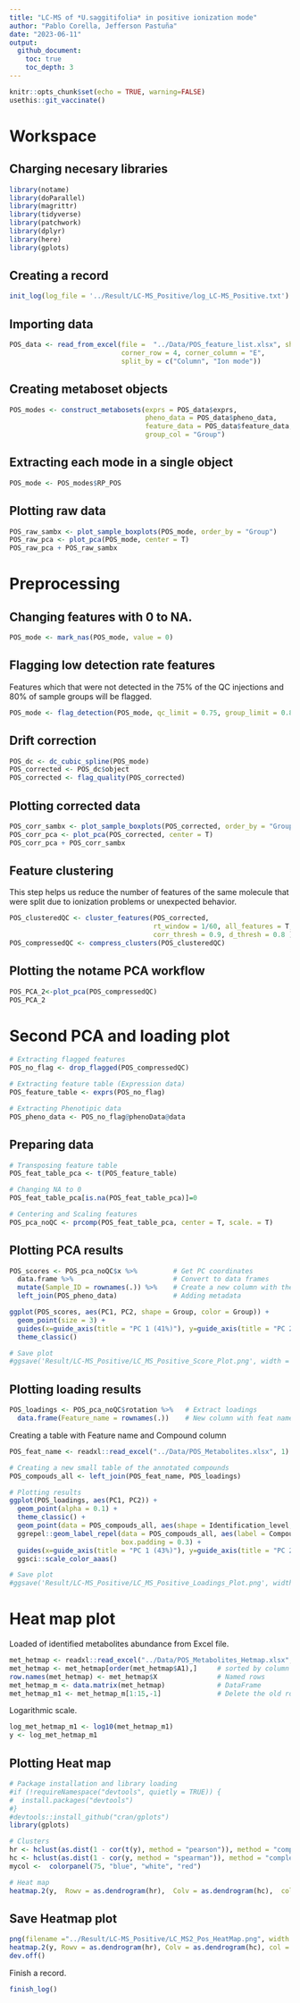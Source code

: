 ```yaml
---
title: "LC-MS of *U.saggitifolia* in positive ionization mode"
author: "Pablo Corella, Jefferson Pastuña"
date: "2023-06-11"
output:
  github_document:
    toc: true
    toc_depth: 3
---
```


```r
knitr::opts_chunk$set(echo = TRUE, warning=FALSE)
usethis::git_vaccinate()
```

# Workspace
## Charging necesary libraries

```r
library(notame)  
library(doParallel) 
library(magrittr)  
library(tidyverse) 
library(patchwork) 
library(dplyr)
library(here)
library(gplots)
```

## Creating a record

```r

init_log(log_file = '../Result/LC-MS_Positive/log_LC-MS_Positive.txt')
```

## Importing data

```r
POS_data <- read_from_excel(file =  "../Data/POS_feature_list.xlsx", sheet = 1,
                            corner_row = 4, corner_column = "E",
                            split_by = c("Column", "Ion mode"))
```

## Creating metaboset objects

```r
POS_modes <- construct_metabosets(exprs = POS_data$exprs,
                                  pheno_data = POS_data$pheno_data,
                                  feature_data = POS_data$feature_data,
                                  group_col = "Group")
```

## Extracting each mode in a single object

```r
POS_mode <- POS_modes$RP_POS
```

## Plotting raw data

```r
POS_raw_sambx <- plot_sample_boxplots(POS_mode, order_by = "Group")
POS_raw_pca <- plot_pca(POS_mode, center = T)
POS_raw_pca + POS_raw_sambx
```

# Preprocessing

## Changing features with 0 to NA.

```r
POS_mode <- mark_nas(POS_mode, value = 0)
```

## Flagging low detection rate features

Features which that were not detected in the 75% of the QC injections and 80% of sample groups will be flagged.

```r
POS_mode <- flag_detection(POS_mode, qc_limit = 0.75, group_limit = 0.80)
```

## Drift correction 

```r
POS_dc <- dc_cubic_spline(POS_mode)
POS_corrected <- POS_dc$object
POS_corrected <- flag_quality(POS_corrected)
```

## Plotting corrected data

```r
POS_corr_sambx <- plot_sample_boxplots(POS_corrected, order_by = "Group")
POS_corr_pca <- plot_pca(POS_corrected, center = T) 
POS_corr_pca + POS_corr_sambx
```

## Feature clustering 

This step helps us reduce the number of features of the same molecule that were split due to ionization problems or unexpected behavior.

```r
POS_clusteredQC <- cluster_features(POS_corrected, 
                                    rt_window = 1/60, all_features = T, 
                                    corr_thresh = 0.9, d_thresh = 0.8 )
POS_compressedQC <- compress_clusters(POS_clusteredQC)
```

## Plotting the notame PCA workflow

```r
POS_PCA_2<-plot_pca(POS_compressedQC)
POS_PCA_2
```

# Second PCA and loading plot

```r
# Extracting flagged features
POS_no_flag <- drop_flagged(POS_compressedQC)

# Extracting feature table (Expression data)
POS_feature_table <- exprs(POS_no_flag)

# Extracting Phenotipic data
POS_pheno_data <- POS_no_flag@phenoData@data
```

## Preparing data

```r
# Transposing feature table 
POS_feat_table_pca <- t(POS_feature_table)

# Changing NA to 0 
POS_feat_table_pca[is.na(POS_feat_table_pca)]=0

# Centering and Scaling features
POS_pca_noQC <- prcomp(POS_feat_table_pca, center = T, scale. = T)
```

## Plotting PCA results

```r
POS_scores <- POS_pca_noQC$x %>%         # Get PC coordinates
  data.frame %>%                         # Convert to data frames
  mutate(Sample_ID = rownames(.)) %>%    # Create a new column with the sample names
  left_join(POS_pheno_data)              # Adding metadata

ggplot(POS_scores, aes(PC1, PC2, shape = Group, color = Group)) +
  geom_point(size = 3) +
  guides(x=guide_axis(title = "PC 1 (41%)"), y=guide_axis(title = "PC 2 (20%)")) +
  theme_classic()

# Save plot
#ggsave('Result/LC-MS_Positive/LC_MS_Positive_Score_Plot.png', width = 5, height = 4, device='png', dpi="print")
```  

## Plotting loading results

```r
POS_loadings <- POS_pca_noQC$rotation %>%   # Extract loadings
  data.frame(Feature_name = rownames(.))    # New column with feat name
```

Creating a table with Feature name and Compound column

```r
POS_feat_name <- readxl::read_excel("../Data/POS_Metabolites.xlsx", 1)

# Creating a new small table of the annotated compounds
POS_compouds_all <- left_join(POS_feat_name, POS_loadings)

# Plotting results
ggplot(POS_loadings, aes(PC1, PC2)) + 
  geom_point(alpha = 0.1) +
  theme_classic() + 
  geom_point(data = POS_compouds_all, aes(shape = Identification_level, color = Identification_level), size = 3) +
  ggrepel::geom_label_repel(data = POS_compouds_all, aes(label = Compound),
                            box.padding = 0.3) +
  guides(x=guide_axis(title = "PC 1 (43%)"), y=guide_axis(title = "PC 2 (20%)")) +
  ggsci::scale_color_aaas()

# Save plot
#ggsave('Result/LC-MS_Positive/LC_MS_Positive_Loadings_Plot.png', width = 15, height = 9, device='png', dpi="print")
```

# Heat map plot

Loaded of identified metabolites abundance from Excel file.

```r
met_hetmap <- readxl::read_excel("../Data/POS_Metabolites_Hetmap.xlsx", 3)
met_hetmap <- met_hetmap[order(met_hetmap$A1),]     # sorted by column
row.names(met_hetmap) <- met_hetmap$X               # Named rows
met_hetmap_m <- data.matrix(met_hetmap)             # DataFrame
met_hetmap_m1 <- met_hetmap_m[1:15,-1]              # Delete the old rows with name
```

Logarithmic scale.

```r
log_met_hetmap_m1 <- log10(met_hetmap_m1)
y <- log_met_hetmap_m1
```

## Plotting Heat map

```r
# Package installation and library loading
#if (!requireNamespace("devtools", quietly = TRUE)) {
#  install.packages("devtools")
#}
#devtools::install_github("cran/gplots")
library(gplots)

# Clusters
hr <- hclust(as.dist(1 - cor(t(y), method = "pearson")), method = "complete")
hc <- hclust(as.dist(1 - cor(y, method = "spearman")), method = "complete")
mycol <-  colorpanel(75, "blue", "white", "red")

# Heat map
heatmap.2(y,  Rowv = as.dendrogram(hr),  Colv = as.dendrogram(hc),  col = mycol,  density.info = "none",  trace = "none",  dendrogram = "both",  scale = "row",  labRow = NULL,  labCol = NULL,  margins = c(4, 12),  key = TRUE,  keysize = 1.5,  key.xlab = NA,  key.ylab = NA,)
```

## Save Heatmap plot

```r
png(filename ="../Result/LC-MS_Positive/LC_MS2_Pos_HeatMap.png", width = 10, height = 6, units = "in", pointsize = 12, res=300)
heatmap.2(y, Rowv = as.dendrogram(hr), Colv = as.dendrogram(hc), col = mycol, density.info = "none", trace = "none", dendrogram = "both", scale = "row", labRow = NULL, labCol = NULL, margins = c(4, 12), key = TRUE, keysize = 0.7, key.xlab = NA, key.ylab = NA)
dev.off() 
```

Finish a record.

```r
finish_log()
```
